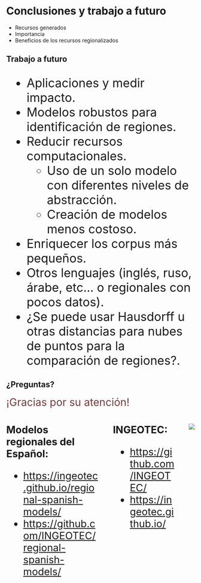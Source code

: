 
# Conclusiones y trabajo a futuro

- Recursos generados
- Importancia
- Beneficios de los recursos regionalizados

## Trabajo a futuro
::: {style="font-size: 24pt;"}
- Aplicaciones y medir impacto.
- Modelos robustos para identificación de regiones.
- Reducir recursos computacionales.
   - Uso de un solo modelo con diferentes niveles de abstracción.
   - Creación de modelos menos costoso.
- Enriquecer los corpus más pequeños.
- Otros lenguajes (inglés, ruso, árabe, etc... o regionales con pocos datos).
- ¿Se puede usar Hausdorff u otras distancias para nubes de puntos para la comparación de regiones?.
:::

## ¿Preguntas? 
<span style="font-size: 200%; color: rgb(120,60,60);">¡Gracias por su atención!</span>

:::: {.columns style="font-size: 20pt;"}
::: {.column width="60%"}
**Modelos regionales del Español:**

- <https://ingeotec.github.io/regional-spanish-models/>
- <https://github.com/INGEOTEC/regional-spanish-models/>
:::

::: {.column width="40%"}
**INGEOTEC:**

- <https://github.com/INGEOTEC/>
- <https://ingeotec.github.io/>
:::

![](ingeotec-cuatro.png){.r-stretch}
::::

